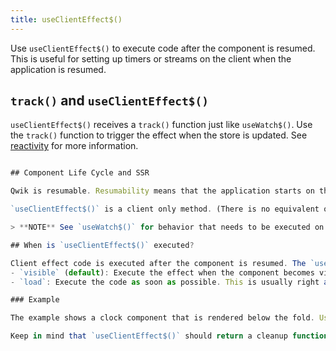 ```yaml
---
title: useClientEffect$()
---
```


Use `useClientEffect$()` to execute code after the component is resumed. This is useful for setting up timers or streams on the client when the application is resumed.

## `track()` and `useClientEffect$()`

`useClientEffect$()` receives a `track()` function just like `useWatch$()`. Use the `track()` function to trigger the effect when the store is updated. See [reactivity](/tutorial/reactivity/explicit/index.mdx) for more information.

```jsx

## Component Life Cycle and SSR

Qwik is resumable. Resumability means that the application starts on the server and then is transferred to the client. On the client, the application continues execution from where it left off. A common use case is creating a component on the server, pausing, and then resuming on the client. To make the component fully functional, it may be necessary to execute code eagerly on the client to set up timers or streams.

`useClientEffect$()` is a client only method. (There is no equivalent on the server.)

> **NOTE** See `useWatch$()` for behavior that needs to be executed on both client and server.

## When is `useClientEffect$()` executed?

Client effect code is executed after the component is resumed. The `useClientEffect$()` method takes an additional argument that controls when the effect is executed. There are two options:
- `visible` (default): Execute the effect when the component becomes visible. This is a preferred option because it delays the execution of the effect until the component is visible rather than eagerly on application startup (We are trying to minimize the amount of code the application runs on startup).
- `load`: Execute the code as soon as possible. This is usually right after `DOMContentLoaded` event.

### Example

The example shows a clock component that is rendered below the fold. Use the `useClientEffect$()` to make the clock update the current time every second to make it work on the client. We have provided the utility function `updateClock` to aid your implementation.

Keep in mind that `useClientEffect$()` should return a cleanup function that releases the `setInterval` timer so that the timer can be properly cleaned up when the component is unmounted/destroyed.


```
